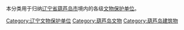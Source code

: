 本分类用于归纳[[辽宁省|辽宁省]][[葫芦岛市|葫芦岛市]]境内的各级[[文物保护单位|文物保护单位]]。

[[Category:辽宁文物保护单位|Category:辽宁文物保护单位]]
[[Category:葫芦岛文物|Category:葫芦岛文物]]
[[Category:葫芦岛建筑物|Category:葫芦岛建筑物]]